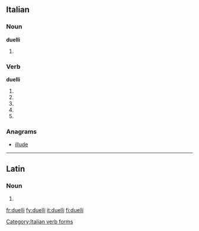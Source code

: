 ==Italian==

===Noun===
'''duelli''' {{m}}

# {{plural of|[[duello]]|lang=it}}

===Verb===
'''duelli'''

# {{conjugation of|duellare||2|s|pres|ind|lang=it}}
# {{conjugation of|duellare||1|s|pres|sub|lang=it}}
# {{conjugation of|duellare||2|s|pres|sub|lang=it}}
# {{conjugation of|duellare||3|s|pres|sub|lang=it}}
# {{conjugation of|duellare||3|s|imp|lang=it}}

===Anagrams===
* {{alphagram|deillu}} [[illude#Italian|illude]]

[[Category:Italian verb forms]]

----

==Latin==

===Noun===
{{la-noun-form|duellī}}

# {{inflection of|duellum|duellum|gen|s|lang=la}}

[[fr:duelli]]
[[fy:duelli]]
[[it:duelli]]
[[fi:duelli]]